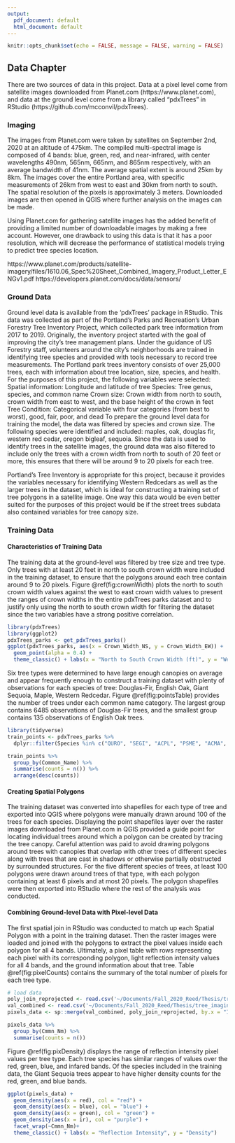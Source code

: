 ```yaml
---
output:
  pdf_document: default
  html_document: default
---
```


```r
knitr::opts_chunk$set(echo = FALSE, message = FALSE, warning = FALSE)
```

## Data Chapter

There are two sources of data in this project. Data at a pixel level come from satellite images downloaded from Planet.com (https://www.planet.com), and data at the ground level come from a library called “pdxTrees” in RStudio (https://github.com/mcconvil/pdxTrees). 

### Imaging
The images from Planet.com were taken by satellites on September 2nd, 2020 at an altitude of 475km. The compiled multi-spectral image is composed of 4 bands: blue, green, red, and near-infrared, with center wavelengths 490nm, 565nm, 665nm, and 865nm respectively, with an average bandwidth of 41nm. The average spatial extent is around 25km by 8km. The images cover the entire Portland area, with specific measurements of 26km from west to east and 30km from north to south. The spatial resolution of the pixels is approximately 3 meters.
Downloaded images are then opened in QGIS where further analysis on the images can be made.

Using Planet.com for gathering satellite images has the added benefit of providing a limited number of downloadable images by making a free account. However, one drawback to using this data is that it has a poor resolution, which will decrease the performance of statistical models trying to predict tree species location.

https://www.planet.com/products/satellite-imagery/files/1610.06_Spec%20Sheet_Combined_Imagery_Product_Letter_ENGv1.pdf
https://developers.planet.com/docs/data/sensors/

### Ground Data
Ground level data is available from the ‘pdxTrees’ package in RStudio. This data was collected as part of the Portland’s Parks and Recreation’s Urban Forestry Tree Inventory Project, which collected park tree information from 2017 to 2019. Originally, the inventory project started with the goal of improving the city's tree management plans. Under the guidance of US Forestry staff, volunteers around the city's neighborhoods are trained in identifying tree species and provided with tools necessary to record tree measurements. The Portland park trees inventory consists of over 25,000 trees, each with information about tree location, size, species, and health. For the purposes of this project, the following variables were selected:
Spatial information: Longitude and latitude of tree
Species: Tree genus, species, and common name
Crown size: Crown width from north to south, crown width from east to west, and the base height of the crown in feet
Tree Condition: Categorical variable with four categories (from best to worst), good, fair, poor, and dead
To prepare the ground level data for training the model, the data was filtered by species and crown size. The following species were identified and included: maples, oak, douglas fir, western red cedar, oregon bigleaf, sequoia. Since the data is used to identify trees in the satellite images, the ground data was also filtered to include only the trees with a crown width from north to south of 20 feet or more, this ensures that there will be around 9 to 20 pixels for each tree.

Portland's Tree Inventory is appropriate for this project, because it provides the variables necessary for identifying Western Redcedars as well as the larger trees in the dataset, which is ideal for constructing a training set of tree polygons in a satellite image. One way this data would be even better suited for the purposes of this project would be if the street trees subdata also contained variables for tree canopy size.

### Training Data

#### Characteristics of Training Data

The training data at the ground-level was filtered by tree size and tree type. Only trees with at least 20 feet in north to south crown width were included in the training dataset, to ensure that the polygons around each tree contain around 9 to 20 pixels. Figure \@ref(fig:crownWidth) plots the north to south crown width values against the west to east crown width values to present the ranges of crown widths in the entire pdxTrees parks dataset and to justify only using the north to south crown width for filtering the dataset since the two variables have a strong positive correlation.

```r
library(pdxTrees)
library(ggplot2)
pdxTrees_parks <- get_pdxTrees_parks()
ggplot(pdxTrees_parks, aes(x = Crown_Width_NS, y = Crown_Width_EW)) +
  geom_point(alpha = 0.4) +
  theme_classic() + labs(x = "North to South Crown Width (ft)", y = "West to East Crown Width (ft)")
```

Six tree types were determined to have large enough canopies on average and appear frequently enough to construct a training dataset with plenty of observations for each species of tree: Douglas-Fir, English Oak, Giant Sequoia, Maple, Western Redcedar. Figure \@ref(fig:pointsTable) provides the number of trees under each common name category. The largest group contains 6485 observations of Douglas-Fir trees, and the smallest group contains 135 observations of English Oak trees.

```r
library(tidyverse)
train_points <- pdxTrees_parks %>%
  dplyr::filter(Species %in% c("QURO", "SEGI", "ACPL", "PSME", "ACMA", "THPL"), Crown_Width_NS >= 20)

train_points %>%
  group_by(Common_Name) %>%
  summarise(counts = n()) %>%
  arrange(desc(counts))
```

#### Creating Spatial Polygons

The training dataset was converted into shapefiles for each type of tree and exported into QGIS where polygons were manually drawn around 100 of the trees for each species. Displaying the point shapefiles layer over the raster images downloaded from Planet.com in QGIS provided a guide point for locating individual trees around which a polygon can be created by tracing the tree canopy. Careful attention was paid to avoid drawing polygons around trees with canopies that overlap with other trees of different species along with trees that are cast in shadows or otherwise partially obstructed by surrounded structures. For the five different species of trees, at least 100 polygons were drawn around trees of that type, with each polygon containing at least 6 pixels and at most 20 pixels. The polygon shapefiles were then exported into RStudio where the rest of the analysis was conducted.

#### Combining Ground-level Data with Pixel-level Data

The first spatial join in RStudio was conducted to match up each Spatial Polygon with a point in the training dataset. Then the raster images were loaded and joined with the polygons to extract the pixel values inside each polygon for all 4 bands. Ultimately, a pixel table with rows representing each pixel with its corresponding polygon, light reflection intensity values for all 4 bands, and the ground information about that tree. Table \@ref(fig:pixelCounts) contains the summary of the total number of pixels for each tree type.

```r
# load data
poly_join_reprojected <- read.csv('~/Documents/Fall_2020_Reed/Thesis/tree_imaging/poly_join_reprojected1.csv')
val_combined <- read.csv('~/Documents/Fall_2020_Reed/Thesis/tree_imaging/val_combined1.csv')
pixels_data <- sp::merge(val_combined, poly_join_reprojected, by.x = "ID", by.y = "id")

pixels_data %>%
  group_by(Cmmn_Nm) %>%
  summarise(counts = n())
```

Figure \@ref(fig:pixDensity) displays the range of reflection intensity pixel values per tree type. Each tree species has similar ranges of values over the red, green, blue, and infared bands. Of the species included in the training data, the Giant Sequoia trees appear to have higher density counts for the red, green, and blue bands.

```r
ggplot(pixels_data) +
  geom_density(aes(x = red), col = "red") +
  geom_density(aes(x = blue), col = "blue") + 
  geom_density(aes(x = green), col = "green") + 
  geom_density(aes(x = ir), col = "purple") + 
  facet_wrap(~Cmmn_Nm)+
  theme_classic() + labs(x = "Reflection Intensity", y = "Density")
```

